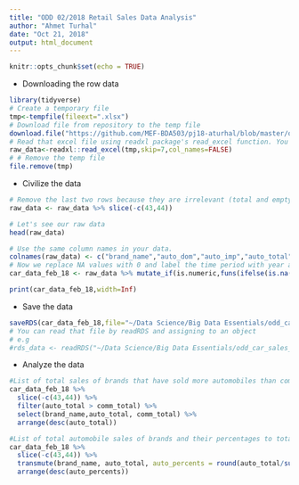 ---
title: "ODD 02/2018 Retail Sales Data Analysis"
author: "Ahmet Turhal"
date: "Oct 21, 2018"
output: html_document
---

```{r setup, include=FALSE}
knitr::opts_chunk$set(echo = TRUE)
```
- Downloading the row data
```{r}
library(tidyverse)
# Create a temporary file
tmp<-tempfile(fileext=".xlsx")
# Download file from repository to the temp file
download.file("https://github.com/MEF-BDA503/pj18-aturhal/blob/master/odd_retail_sales_2018_02.xlsx?raw=true",destfile=tmp, mode="wb")
# Read that excel file using readxl package's read_excel function. You might need to adjust the parameters (skip, col_names) according to your raw file's format.
raw_data<-readxl::read_excel(tmp,skip=7,col_names=FALSE)
# # Remove the temp file
file.remove(tmp)
```
- Civilize the data
```{r}
# Remove the last two rows because they are irrelevant (total and empty rows)
raw_data <- raw_data %>% slice(-c(43,44))

# Let's see our raw data
head(raw_data)

# Use the same column names in your data.
colnames(raw_data) <- c("brand_name","auto_dom","auto_imp","auto_total","comm_dom","comm_imp","comm_total","total_dom","total_imp","total_total")
# Now we replace NA values with 0 and label the time period with year and month, so when we merge the data we won't be confused.
car_data_feb_18 <- raw_data %>% mutate_if(is.numeric,funs(ifelse(is.na(.),0,.))) %>% mutate(year=2018,month=2)

print(car_data_feb_18,width=Inf)
```
- Save the data
```{r}
saveRDS(car_data_feb_18,file="~/Data Science/Big Data Essentials/odd_car_sales_data_feb_18.rds")
# You can read that file by readRDS and assigning to an object 
# e.g 
#rds_data <- readRDS("~/Data Science/Big Data Essentials/odd_car_sales_data_feb_18.rds")

```
- Analyze the data
```{r}
#List of total sales of brands that have sold more automobiles than commercial vehicles ordered in decreasing total sales
car_data_feb_18 %>%
  slice(-c(43,44)) %>%
  filter(auto_total > comm_total) %>%
  select(brand_name,auto_total, comm_total) %>%
  arrange(desc(auto_total))
```

```{r}
#List of total automobile sales of brands and their percentages to total respectively ordered in decreasing percentages 
car_data_feb_18 %>%
  slice(-c(43,44)) %>%
  transmute(brand_name, auto_total, auto_percents = round(auto_total/sum(auto_total)*100, 2)) %>%
  arrange(desc(auto_percents))
```
